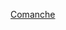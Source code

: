 {{US county navigation box
| collapse_state = {{{state|expanded}}}
| listclass      = hlist

| template_name  = 科曼奇縣 (堪薩斯州)
| county         = 科曼奇縣
| state          = 堪薩斯州
| seat           = 科爾德沃特

| map_image      = Map of Kansas highlighting Comanche County.svg
| map_alt        = Map of Kansas highlighting Comanche County
| map_caption    = Map of Kansas highlighting Comanche County

| title1 = [[城市]]
| body1  = 
* [[科爾德沃特 (堪薩斯州)|科爾德沃特]]
* [[普羅特克申 (堪薩斯州)|普羅特克申]]
* [[威爾莫爾 (堪薩斯州)|威爾莫爾]]

| title2 = [[非建制地區]]
| body2  = 
* [[巴特米爾克 (堪薩斯州)|巴特米爾克]]

| title3 = [[鎮區 (美國)|鎮區]]
| body3  = 
* [[阿維拉鎮區 (科曼奇縣)|阿維拉鎮區]]
* [[科爾德沃特鎮區 (科曼奇縣)|科爾德沃特鎮區]]
* [[鮑威爾鎮區 (科曼奇縣)|鮑威爾鎮區]]
* [[普羅特克申鎮區 (科曼奇縣)|普羅特克申鎮區]]

}}<noinclude>
{{collapsible option}}
[[Category:堪薩斯州縣份導航模板|Comanche]]  
[[Category:科曼奇縣 (堪薩斯州)| ]]
</noinclude>